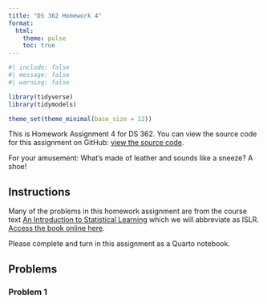 ```yaml
---
title: "DS 362 Homework 4"
format: 
  html:
    theme: pulse  
    toc: true
---
```


```r
#| include: false
#| message: false
#| warning: false

library(tidyverse)
library(tidymodels)

theme_set(theme_minimal(base_size = 12))

```

This is Homework Assignment 4 for DS 362. You can view the source code for this assignment on GitHub: [view the source code](https://github.com/jmgraham30/ds_362_assignments/blob/main/homework_04/index.qmd).

For your amusement: What's made of leather and sounds like a sneeze? A shoe! 

## Instructions 

Many of the problems in this homework assignment are from the course text [An Introduction to Statistical Learning](https://www.statlearning.com/) which we will abbreviate as ISLR. [Access the book online here](https://hastie.su.domains/ISLR2/ISLRv2_corrected_June_2023.pdf).

Please complete and turn in this assignment as a Quarto notebook. 


## Problems


### Problem 1

